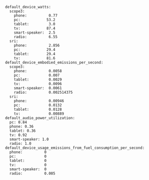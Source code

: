 ```
default_device_watts:
  scope3:
    phone:          0.77
    pc:            53.2
    tablet:         3.0
    tv:            87.4
    smart-speaker:  2.5
    radio:          6.55
  sri:
    phone:          2.856
    pc:            29.4
    tablet:        29.4
    tv:            81.6
default_device_embodied_emissions_per_second:
  scope3:
    phone:          0.0058
    pc:             0.007
    tablet:         0.0029
    tv:             0.0096
    smart-speaker:  0.0061
    radio:          0.002514375
  sri:
    phone:          0.00946
    pc:             0.0132
    tablet:         0.0128
    tv:             0.00889
default_audio_power_utilization:
  pc: 0.84
  phone: 0.36
  tablet: 0.36
  tv: 0.92
  smart-speaker: 1.0
  radio: 1.0
default_device_usage_emissions_from_fuel_consumption_per_second:
  phone:          0
  pc:             0
  tablet:         0
  tv:             0
  smart-speaker:  0
  radio:          0.005
```
